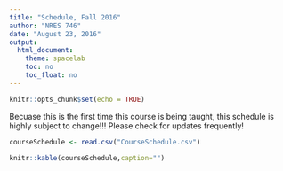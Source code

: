 ```yaml
---
title: "Schedule, Fall 2016"
author: "NRES 746"
date: "August 23, 2016"
output: 
  html_document: 
    theme: spacelab
    toc: no
    toc_float: no
---
```


```r
knitr::opts_chunk$set(echo = TRUE)
```

Becuase this is the first time this course is being taught, this schedule is highly subject to change!!! Please check for updates frequently!

```r
courseSchedule <- read.csv("CourseSchedule.csv")
```

```r
knitr::kable(courseSchedule,caption="")

```
